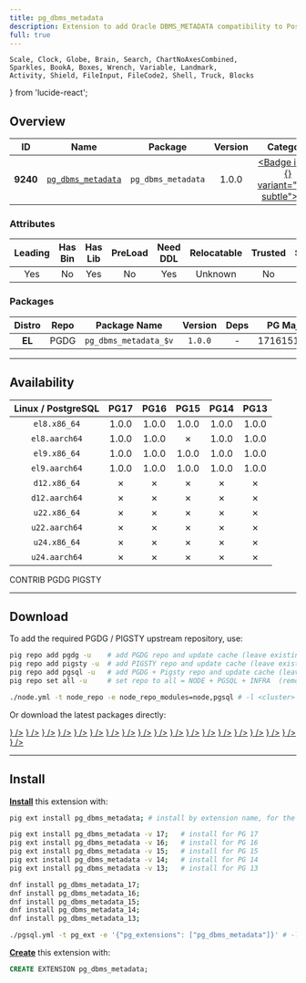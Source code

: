 ```yaml
---
title: pg_dbms_metadata
description: Extension to add Oracle DBMS_METADATA compatibility to PostgreSQL
full: true
---
```


    Scale, Clock, Globe, Brain, Search, ChartNoAxesCombined,
    Sparkles, BookA, Boxes, Wrench, Variable, Landmark,
    Activity, Shield, FileInput, FileCode2, Shell, Truck, Blocks
} from 'lucide-react';

## Overview

| <TooltipIconButton tooltip="Extension unique identifier" side="top">ID</TooltipIconButton> | <TooltipIconButton tooltip="Extension name" side="top">Name</TooltipIconButton> | <TooltipIconButton tooltip="Package name for installation" side="top">Package</TooltipIconButton> | <TooltipIconButton tooltip="Latest available extension version" side="top">Version</TooltipIconButton> | <TooltipIconButton tooltip="Extension category" side="top">Category</TooltipIconButton> | <TooltipIconButton tooltip="Open source license" side="top">License</TooltipIconButton> | <TooltipIconButton tooltip="Programming language" side="top">Lang</TooltipIconButton> |
|:--------:|:--------:|:----------:|:--------------:|:---------------------------------------:|:------------------------------------------------------:|:----:|
| **9240** | [`pg_dbms_metadata`](https://github.com/HexaCluster/pg_dbms_metadata) | `pg_dbms_metadata` | 1.0.0 | <a href="/ext/sim" className="no-underline"><Badge icon={<Shell />} variant="teal-subtle">SIM</Badge></a> | <a href="/ext/list/license#postgresql" className="no-underline"><Badge icon={<Scale />} variant="blue-subtle">PostgreSQL</Badge></a> | <a href="/ext/list/lang#sql"><Badge icon={<FileCode2 />} variant="green-subtle">SQL</Badge></a> |

### Attributes

| <TooltipIconButton tooltip="The Primary Leading extension in the Package" side="top">Leading</TooltipIconButton> | <TooltipIconButton tooltip="Contains binary utils" side="top">Has Bin</TooltipIconButton> | <TooltipIconButton tooltip="Contains .so shared library files" side="top">Has Lib</TooltipIconButton> | <TooltipIconButton tooltip="Requires preloading via shared_preload_libraries" side="top">PreLoad</TooltipIconButton> | <TooltipIconButton tooltip="Requires CREATE EXTENSION DDL command" side="top">Need DDL</TooltipIconButton> | <TooltipIconButton tooltip="Can be installed in any schema" side="top">Relocatable</TooltipIconButton> | <TooltipIconButton tooltip="Can be created by non-superuser" side="top">Trusted</TooltipIconButton> | <TooltipIconButton tooltip="Schemas used by this extension" side="top">Schemas</TooltipIconButton> |
|:-------:|:-------:|:-------:|:-------:|:--------:|:-----------:|:-------:|:-------:|
| Yes | No | Yes | No | Yes | Unknown | No | - |

### Packages

| <TooltipIconButton tooltip="Linux distribution family, EL or Debian" side="top">Distro</TooltipIconButton> | <TooltipIconButton tooltip="Package repository" side="top">Repo</TooltipIconButton> | <TooltipIconButton tooltip="The RPM/DEB Package Name Pattern (replace $v with real pg major)" side="top">Package Name</TooltipIconButton> | <TooltipIconButton tooltip="Latest package version" side="top">Version</TooltipIconButton> | <TooltipIconButton tooltip="RPM/DEB Package dependencies" side="top">Deps</TooltipIconButton> | <TooltipIconButton tooltip="Available in these PostgreSQL Major Versions" side="top">PG Major</TooltipIconButton> |
|:----------:|:--------:|:------------------------:|:-----------:|:------------:|:------------------:|
|   **EL**   | <Badge variant="blue-subtle"><span className="font-bold">PGDG</span></Badge> | `pg_dbms_metadata_$v` | `1.0.0` | - | <Badge variant="green-subtle">17</Badge><Badge variant="green-subtle">16</Badge><Badge variant="green-subtle">15</Badge><Badge variant="green-subtle">14</Badge><Badge variant="green-subtle">13</Badge> |



------

## Availability

| <TooltipIconButton tooltip="Linux Distro Arch / PostgreSQL Major Version" side="top">Linux / PostgreSQL </TooltipIconButton> | **PG17** | **PG16** | **PG15** | **PG14** | **PG13** |
|:-----:|:-----:|:-----:|:-----:|:-----:|:-----:|
| `el8.x86_64` | <Badge variant="blue-subtle">1.0.0</Badge> | <Badge variant="blue-subtle">1.0.0</Badge> | <Badge variant="blue-subtle">1.0.0</Badge> | <Badge variant="blue-subtle">1.0.0</Badge> | <Badge variant="blue-subtle">1.0.0</Badge> |
| `el8.aarch64` | <Badge variant="blue-subtle">1.0.0</Badge> | <Badge variant="blue-subtle">1.0.0</Badge> | <Badge variant="red-subtle">✗</Badge> | <Badge variant="blue-subtle">1.0.0</Badge> | <Badge variant="blue-subtle">1.0.0</Badge> |
| `el9.x86_64` | <Badge variant="blue-subtle">1.0.0</Badge> | <Badge variant="blue-subtle">1.0.0</Badge> | <Badge variant="blue-subtle">1.0.0</Badge> | <Badge variant="blue-subtle">1.0.0</Badge> | <Badge variant="blue-subtle">1.0.0</Badge> |
| `el9.aarch64` | <Badge variant="blue-subtle">1.0.0</Badge> | <Badge variant="blue-subtle">1.0.0</Badge> | <Badge variant="blue-subtle">1.0.0</Badge> | <Badge variant="blue-subtle">1.0.0</Badge> | <Badge variant="blue-subtle">1.0.0</Badge> |
| `d12.x86_64` | <Badge variant="red-subtle">✗</Badge> | <Badge variant="red-subtle">✗</Badge> | <Badge variant="red-subtle">✗</Badge> | <Badge variant="red-subtle">✗</Badge> | <Badge variant="red-subtle">✗</Badge> |
| `d12.aarch64` | <Badge variant="red-subtle">✗</Badge> | <Badge variant="red-subtle">✗</Badge> | <Badge variant="red-subtle">✗</Badge> | <Badge variant="red-subtle">✗</Badge> | <Badge variant="red-subtle">✗</Badge> |
| `u22.x86_64` | <Badge variant="red-subtle">✗</Badge> | <Badge variant="red-subtle">✗</Badge> | <Badge variant="red-subtle">✗</Badge> | <Badge variant="red-subtle">✗</Badge> | <Badge variant="red-subtle">✗</Badge> |
| `u22.aarch64` | <Badge variant="red-subtle">✗</Badge> | <Badge variant="red-subtle">✗</Badge> | <Badge variant="red-subtle">✗</Badge> | <Badge variant="red-subtle">✗</Badge> | <Badge variant="red-subtle">✗</Badge> |
| `u24.x86_64` | <Badge variant="red-subtle">✗</Badge> | <Badge variant="red-subtle">✗</Badge> | <Badge variant="red-subtle">✗</Badge> | <Badge variant="red-subtle">✗</Badge> | <Badge variant="red-subtle">✗</Badge> |
| `u24.aarch64` | <Badge variant="red-subtle">✗</Badge> | <Badge variant="red-subtle">✗</Badge> | <Badge variant="red-subtle">✗</Badge> | <Badge variant="red-subtle">✗</Badge> | <Badge variant="red-subtle">✗</Badge> |

<Badge variant="green-subtle"><span className="font-black">CONTRIB</span></Badge> <Badge variant="blue-subtle"><span className="font-black">PGDG</span></Badge> <Badge variant="amber-subtle"><span className="font-black">PIGSTY</span></Badge>

------

## Download

To add the required PGDG / PIGSTY upstream repository, use:

```bash tab="pig"
pig repo add pgdg -u    # add PGDG repo and update cache (leave existing repos)
pig repo add pigsty -u  # add PIGSTY repo and update cache (leave existing repos)
pig repo add pgsql -u   # add PGDG + Pigsty repo and update cache (leave existing repos)
pig repo set all -u     # set repo to all = NODE + PGSQL + INFRA  (remove existing repos)
```
```bash tab="pigsty"
./node.yml -t node_repo -e node_repo_modules=node,pgsql # -l <cluster>
```

Or download the latest packages directly:

<Files>
    <Folder name="el8.x86_64">
        <a href="https://download.postgresql.org/pub/repos/yum/17/redhat/rhel-8-x86_64/pg_dbms_metadata_17-1.0.0-1PGDG.rhel8.noarch.rpm"><File name="pg_dbms_metadata_17-1.0.0-1PGDG.rhel8.noarch.rpm" icon={<Package className="text-emerald-500" />} /></a>
        <a href="https://download.postgresql.org/pub/repos/yum/16/redhat/rhel-8-x86_64/pg_dbms_metadata_16-1.0.0-1PGDG.rhel8.noarch.rpm"><File name="pg_dbms_metadata_16-1.0.0-1PGDG.rhel8.noarch.rpm" icon={<Package className="text-emerald-500" />} /></a>
        <a href="https://download.postgresql.org/pub/repos/yum/15/redhat/rhel-8-x86_64/pg_dbms_metadata_15-1.0.0-1PGDG.rhel8.noarch.rpm"><File name="pg_dbms_metadata_15-1.0.0-1PGDG.rhel8.noarch.rpm" icon={<Package className="text-emerald-500" />} /></a>
        <a href="https://download.postgresql.org/pub/repos/yum/14/redhat/rhel-8-x86_64/pg_dbms_metadata_14-1.0.0-1PGDG.rhel8.noarch.rpm"><File name="pg_dbms_metadata_14-1.0.0-1PGDG.rhel8.noarch.rpm" icon={<Package className="text-emerald-500" />} /></a>
        <a href="https://download.postgresql.org/pub/repos/yum/13/redhat/rhel-8-x86_64/pg_dbms_metadata_13-1.0.0-1PGDG.rhel8.noarch.rpm"><File name="pg_dbms_metadata_13-1.0.0-1PGDG.rhel8.noarch.rpm" icon={<Package className="text-emerald-500" />} /></a>
    </Folder>
    <Folder name="el8.aarch64">
        <a href="https://download.postgresql.org/pub/repos/yum/17/redhat/rhel-8-aarch64/pg_dbms_metadata_17-1.0.0-1PGDG.rhel8.noarch.rpm"><File name="pg_dbms_metadata_17-1.0.0-1PGDG.rhel8.noarch.rpm" icon={<Package className="text-orange-500" />} /></a>
        <a href="https://download.postgresql.org/pub/repos/yum/16/redhat/rhel-8-aarch64/pg_dbms_metadata_16-1.0.0-1PGDG.rhel8.noarch.rpm"><File name="pg_dbms_metadata_16-1.0.0-1PGDG.rhel8.noarch.rpm" icon={<Package className="text-orange-500" />} /></a>
        <a href="https://download.postgresql.org/pub/repos/yum/14/redhat/rhel-8-aarch64/pg_dbms_metadata_14-1.0.0-1PGDG.rhel8.noarch.rpm"><File name="pg_dbms_metadata_14-1.0.0-1PGDG.rhel8.noarch.rpm" icon={<Package className="text-orange-500" />} /></a>
        <a href="https://download.postgresql.org/pub/repos/yum/13/redhat/rhel-8-aarch64/pg_dbms_metadata_13-1.0.0-1PGDG.rhel8.noarch.rpm"><File name="pg_dbms_metadata_13-1.0.0-1PGDG.rhel8.noarch.rpm" icon={<Package className="text-orange-500" />} /></a>
    </Folder>
    <Folder name="el9.x86_64">
        <a href="https://download.postgresql.org/pub/repos/yum/17/redhat/rhel-9-x86_64/pg_dbms_metadata_17-1.0.0-1PGDG.rhel9.noarch.rpm"><File name="pg_dbms_metadata_17-1.0.0-1PGDG.rhel9.noarch.rpm" icon={<Package className="text-emerald-500" />} /></a>
        <a href="https://download.postgresql.org/pub/repos/yum/16/redhat/rhel-9-x86_64/pg_dbms_metadata_16-1.0.0-1PGDG.rhel9.noarch.rpm"><File name="pg_dbms_metadata_16-1.0.0-1PGDG.rhel9.noarch.rpm" icon={<Package className="text-emerald-500" />} /></a>
        <a href="https://download.postgresql.org/pub/repos/yum/15/redhat/rhel-9-x86_64/pg_dbms_metadata_15-1.0.0-1PGDG.rhel9.noarch.rpm"><File name="pg_dbms_metadata_15-1.0.0-1PGDG.rhel9.noarch.rpm" icon={<Package className="text-emerald-500" />} /></a>
        <a href="https://download.postgresql.org/pub/repos/yum/14/redhat/rhel-9-x86_64/pg_dbms_metadata_14-1.0.0-1PGDG.rhel9.noarch.rpm"><File name="pg_dbms_metadata_14-1.0.0-1PGDG.rhel9.noarch.rpm" icon={<Package className="text-emerald-500" />} /></a>
        <a href="https://download.postgresql.org/pub/repos/yum/13/redhat/rhel-9-x86_64/pg_dbms_metadata_13-1.0.0-1PGDG.rhel9.noarch.rpm"><File name="pg_dbms_metadata_13-1.0.0-1PGDG.rhel9.noarch.rpm" icon={<Package className="text-emerald-500" />} /></a>
    </Folder>
    <Folder name="el9.aarch64">
        <a href="https://download.postgresql.org/pub/repos/yum/17/redhat/rhel-9-aarch64/pg_dbms_metadata_17-1.0.0-1PGDG.rhel9.noarch.rpm"><File name="pg_dbms_metadata_17-1.0.0-1PGDG.rhel9.noarch.rpm" icon={<Package className="text-orange-500" />} /></a>
        <a href="https://download.postgresql.org/pub/repos/yum/16/redhat/rhel-9-aarch64/pg_dbms_metadata_16-1.0.0-1PGDG.rhel9.noarch.rpm"><File name="pg_dbms_metadata_16-1.0.0-1PGDG.rhel9.noarch.rpm" icon={<Package className="text-orange-500" />} /></a>
        <a href="https://download.postgresql.org/pub/repos/yum/15/redhat/rhel-9-aarch64/pg_dbms_metadata_15-1.0.0-1PGDG.rhel9.noarch.rpm"><File name="pg_dbms_metadata_15-1.0.0-1PGDG.rhel9.noarch.rpm" icon={<Package className="text-orange-500" />} /></a>
        <a href="https://download.postgresql.org/pub/repos/yum/14/redhat/rhel-9-aarch64/pg_dbms_metadata_14-1.0.0-1PGDG.rhel9.noarch.rpm"><File name="pg_dbms_metadata_14-1.0.0-1PGDG.rhel9.noarch.rpm" icon={<Package className="text-orange-500" />} /></a>
        <a href="https://download.postgresql.org/pub/repos/yum/13/redhat/rhel-9-aarch64/pg_dbms_metadata_13-1.0.0-1PGDG.rhel9.noarch.rpm"><File name="pg_dbms_metadata_13-1.0.0-1PGDG.rhel9.noarch.rpm" icon={<Package className="text-orange-500" />} /></a>
    </Folder>
    <Folder name="d12.x86_64">
    </Folder>
    <Folder name="d12.aarch64">
    </Folder>
    <Folder name="u22.x86_64">
    </Folder>
    <Folder name="u22.aarch64">
    </Folder>
    <Folder name="u24.x86_64">
    </Folder>
    <Folder name="u24.aarch64">
    </Folder>
</Files>

------

## Install

[**Install**](/docs/pgsql/ext/install) this extension with:

```bash tab="pig"
pig ext install pg_dbms_metadata; # install by extension name, for the current active PG version

pig ext install pg_dbms_metadata -v 17;   # install for PG 17
pig ext install pg_dbms_metadata -v 16;   # install for PG 16
pig ext install pg_dbms_metadata -v 15;   # install for PG 15
pig ext install pg_dbms_metadata -v 14;   # install for PG 14
pig ext install pg_dbms_metadata -v 13;   # install for PG 13
```
```bash tab="yum" 
dnf install pg_dbms_metadata_17;
dnf install pg_dbms_metadata_16;
dnf install pg_dbms_metadata_15;
dnf install pg_dbms_metadata_14;
dnf install pg_dbms_metadata_13;
```
```bash tab="ansible"
./pgsql.yml -t pg_ext -e '{"pg_extensions": ["pg_dbms_metadata"]}' # -l <cls>
```

[**Create**](/docs/pgsql/ext/create) this extension with:

```sql
CREATE EXTENSION pg_dbms_metadata;
```


